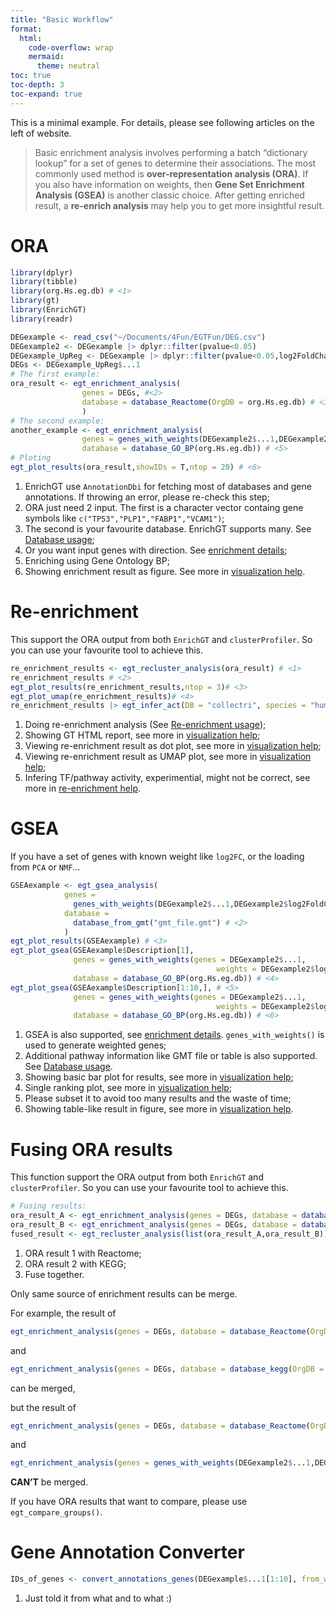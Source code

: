 ```yaml
---
title: "Basic Workflow"
format: 
  html:
    code-overflow: wrap
    mermaid: 
      theme: neutral
toc: true
toc-depth: 3
toc-expand: true
---
```


This is a minimal example. For details, please see following articles on the left of website. 

> Basic enrichment analysis involves performing a batch “dictionary lookup” for a set of genes to determine their associations. The most commonly used method is **over-representation analysis (ORA)**. If you also have information on weights, then **Gene Set Enrichment Analysis (GSEA)** is another classic choice. After getting enriched result, a **re-enrich analysis** may help you to get more insightful result. 

# ORA


``` r
library(dplyr)
library(tibble)
library(org.Hs.eg.db) # <1>
library(gt)
library(EnrichGT)
library(readr)

DEGexample <- read_csv("~/Documents/4Fun/EGTFun/DEG.csv")
DEGexample2 <- DEGexample |> dplyr::filter(pvalue<0.05)
DEGexample_UpReg <- DEGexample |> dplyr::filter(pvalue<0.05,log2FoldChange>0.7)
DEGs <- DEGexample_UpReg$...1
# The first example: 
ora_result <- egt_enrichment_analysis(
                genes = DEGs, #<2> 
                database = database_Reactome(OrgDB = org.Hs.eg.db) # <3>
                )
# The second example: 
another_example <- egt_enrichment_analysis(
                genes = genes_with_weights(DEGexample2$...1,DEGexample2$log2FoldChange), # <4>
                database = database_GO_BP(org.Hs.eg.db)) # <5>
# Ploting
egt_plot_results(ora_result,showIDs = T,ntop = 20) # <6>
```
1. EnrichGT use `AnnotationDbi` for fetching most of databases and gene annotations. If throwing an error, please re-check this step; 
2. ORA just need 2 input. The first is a character vector containg gene symbols like `c("TP53","PLP1","FABP1","VCAM1")`; 
3. The second is your favourite database. EnrichGT supports many. See [Database usage](database.qmd); 
4. Or you want input genes with direction. See [enrichment details](enrichment_core.qmd); 
5. Enriching using Gene Ontology BP; 
6. Showing enrichment result as figure. See more in [visualization help](visualize.qmd). 

# Re-enrichment

This support the ORA output from both `EnrichGT` and `clusterProfiler`. So you can use your favourite tool to achieve this. 

```r
re_enrichment_results <- egt_recluster_analysis(ora_result) # <1>
re_enrichment_results # <2>
egt_plot_results(re_enrichment_results,ntop = 3)# <3>
egt_plot_umap(re_enrichment_results)# <4>
re_enrichment_results |> egt_infer_act(DB = "collectri", species = "human") # <5>
```
1. Doing re-enrichment analysis (See [Re-enrichment usage](re_enrichment.qmd)); 
2. Showing GT HTML report, see more in [visualization help](visualize.qmd); 
3. Viewing re-enrichment result as dot plot, see more in [visualization help](visualize.qmd); 
4. Viewing re-enrichment result as UMAP plot, see more in [visualization help](visualize.qmd); 
5. Infering TF/pathway activity, experimential, might not be correct, see more in [re-enrichment help](re_enrichment.qmd). 

# GSEA

If you have a set of genes with known weight like `log2FC`, or the loading from `PCA` or `NMF`...

``` r
GSEAexample <- egt_gsea_analysis(
            genes = 
              genes_with_weights(DEGexample2$...1,DEGexample2$log2FoldChange), # <1>
            database = 
              database_from_gmt("gmt_file.gmt") # <2>
            )
egt_plot_results(GSEAexample) # <3>
egt_plot_gsea(GSEAexample$Description[1],
              genes = genes_with_weights(genes = DEGexample2$...1, 
                                              weights = DEGexample2$log2FoldChange),
              database = database_GO_BP(org.Hs.eg.db)) # <4>
egt_plot_gsea(GSEAexample$Description[1:10,], # <5>
              genes = genes_with_weights(genes = DEGexample2$...1, 
                                              weights = DEGexample2$log2FoldChange),
              database = database_GO_BP(org.Hs.eg.db)) # <6>
```
1. GSEA is also supported, see [enrichment details](enrichment_core.qmd). `genes_with_weights()` is used to generate weighted genes; 
2. Additional pathway information like GMT file or table is also supported. See [Database usage](database.qmd). 
3. Showing basic bar plot for results, see more in [visualization help](visualize.qmd); 
4. Single ranking plot, see more in [visualization help](visualize.qmd); 
5. Please subset it to avoid too many results and the waste of time; 
6. Showing table-like result in figure, see more in [visualization help](visualize.qmd). 

# Fusing ORA results

This function support the ORA output from both `EnrichGT` and `clusterProfiler`. So you can use your favourite tool to achieve this. 

```r
# Fusing results: 
ora_result_A <- egt_enrichment_analysis(genes = DEGs, database = database_Reactome(OrgDB = org.Hs.eg.db)) # <1>
ora_result_B <- egt_enrichment_analysis(genes = DEGs, database = database_kegg(kegg_organism = "hsa",OrgDB = org.Hs.eg.db)) # <2>
fused_result <- egt_recluster_analysis(list(ora_result_A,ora_result_B)) # <3>
```
1. ORA result 1 with Reactome; 
2. ORA result 2 with KEGG; 
3. Fuse together. 

::: callout-important
Only same source of enrichment results can be merge. 

For example, the result of 
``` r
egt_enrichment_analysis(genes = DEGs, database = database_Reactome(OrgDB = org.Hs.eg.db))
``` 
and 
``` r
egt_enrichment_analysis(genes = DEGs, database = database_kegg(OrgDB = org.Hs.eg.db))
```
can be merged, 

but the result of 
``` r
egt_enrichment_analysis(genes = DEGs, database = database_Reactome(OrgDB = org.Hs.eg.db))
```
and 
``` r
egt_enrichment_analysis(genes = genes_with_weights(DEGexample2$...1,DEGexample2$log2FoldChange), database = database_kegg(OrgDB = org.Hs.eg.db))
```
**CAN'T** be merged.

If you have ORA results that want to compare, please use `egt_compare_groups()`. 
:::

# Gene Annotation Converter

``` r
IDs_of_genes <- convert_annotations_genes(DEGexample$...1[1:10], from_what="SYMBOL", to_what=c("ENTREZID","ENSEMBL","GENENAME"), OrgDB=org.Hs.eg.db) # <1>
```
1. Just told it from what and to what :)